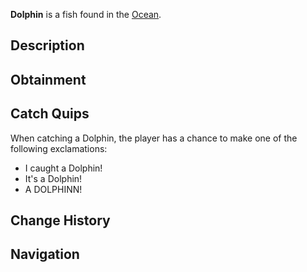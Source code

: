 {{FishInfobox
|image          = Dolphin.png
|rarity         = Legendary
|sea            = First Sea
|location       = [[Ocean]]
|sublocation    = 
|sources        = Fishing Rod
|radar_location = 
|prog_speed     = -5
|xp             = 600
|weather        = Clear
|time           = Day
|season         = Summer, Spring
|bait           = 
|base_weight    = 200
|base_value     = 1200
|weight_range   = 50
|base_chance    = 0.8
|base_resil     = 5
}}
'''Dolphin''' is a {{Rarity|Legendary}} fish found in the [[Ocean]].

== Description ==
{{Description|The Dolphin is a playful, intelligent marine mammal known for its sleek body, curved dorsal fin, and high intelligence. Dolphins are fast swimmers, known for jumping out of the water in graceful arcs and interacting with boats and swimmers. Found in the ocean.|Bestiary Entry}}

== Obtainment ==
{{Description|Found in the ocean.|Bestiary Hint}}
{{Fish Availability|
Ancient Isle/Algae Hunt
Apex Fish Hunt/Mosslurker
Atlantis/Surrounding Ocean
Forsaken Shores/Algae Hunt
LEGO Pool/Studolodon Hunt
Lovestorm/Normal
Lovestorm/Supercharged
Lucky Event/Blarney McBreeze
Lucky Event/O'Mango Goldgrin
Lucky Event/Plumrick O'Luck
Lucky Event/Rowdy McCharm
Lucky Event/Sunny O'Coin
Megalodon Hunt/Eclipse and Weekend
Megalodon Hunt/Normal
Mushgrove Swamp/Algae Hunt
Narwhal Hunt/Beluga/First Sea
Narwhal Hunt/Magician Narwhal/First Sea
Narwhal Hunt/Narwhal/First Sea
Northern Summit/Surrounding Ocean
Ocean
Ocean/Deep Ocean
Orca Migration/Ancient
Orca Migration/Normal
Snowcap Island/Algae Hunt
Whale Migration/Moby
Whale Migration/Normal
|top_rods      = 
Leviathan's Fang Rod\27238.57\84501.81;
Free Spirit Rod\25431.46\97204.59;
Trident Rod\22497.49\90193.14;
Great Rod of Oscar\19789.22\49148.7;
Ethereal Prism Rod\18866.59\49820.23;
Lucky Rod\11023.39\46823;
Resourceful Rod\15129.66\45581.36;
Firefly Rod\17082.04\66464.58;
Azure Of Lagoon\18342.26\59707.46;
Brick Built Rod\11275.32\43674.6;
Astralhook Rod\18804.94\49460.55;
No-Life Rod\18579.41\57875.18;
Seraphic Rod\18237.22\50040.72;
Rod Of The Forgotten Fang\16968.98\47974.46;
Challenger's Rod\16472.13\48331.17;
Blazebringer Rod\16450.67\53107.46;
Rod Of The Depths\15803\48776.62;
Verdant Shear Rod\15258.71\50366.85;
Rod Of The Exalted One\14937.11\41348.76;
Zeus Rod\14820.35\43705.39;
Depthseeker Rod\14044.02\47229.08;
Avalanche Rod\12055.31\36585.85;
Volcanic Rod\12049.53\39451.26;
Steady Rod\3849.8\13541.41
|recommended   = Trident Rod
}}

== Catch Quips ==
When catching a Dolphin, the player has a chance to make one of the following exclamations:
* I caught a Dolphin!
* It's a Dolphin!
* A DOLPHINN!

== Change History ==
{{Change History|{{subst:Current Version}}}}

== Navigation ==
{{Fish Navbox|Ocean}}
